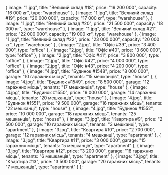   {
    image: "1.jpg",
    title: "Великий склад #18",
    price: "19 200 000",
    capacity: "16 000 кг",
    type: "warehouse"
  },
  {
    image: "1.jpg",
    title: "Великий склад #19",
    price: "20 000 000",
    capacity: "17 000 кг",
    type: "warehouse"
  },
  {
    image: "1.jpg",
    title: "Великий склад #20",
    price: "21 500 000",
    capacity: "18 000 кг",
    type: "warehouse"
  },
  {
    image: "1.jpg",
    title: "Великий склад #21",
    price: "22 000 000",
    capacity: "19 000 кг",
    type: "warehouse"
  },
  {
    image: "1.jpg",
    title: "Великий склад #22",
    price: "23 000 000",
    capacity: "20 000 кг",
    type: "warehouse"
  },
  {
    image: "2.jpg",
    title: "Офіс #39",
    price: "3 400 000",
    type: "office"
  },
  {
    image: "2.jpg",
    title: "Офіс #40",
    price: "3 600 000",
    type: "office"
  },
  {
    image: "2.jpg",
    title: "Офіс #41",
    price: "3 800 000",
    type: "office"
  },
  {
    image: "2.jpg",
    title: "Офіс #42",
    price: "4 000 000",
    type: "office"
  },
  {
    image: "2.jpg",
    title: "Офіс #43",
    price: "4 200 000",
    type: "office"
  },
  {
    image: "4.jpg",
    title: "Будинок #1548",
    price: "8 000 000",
    garage: "10 гаражних місць",
    tenants: "15 мешканців",
    type: "house"
  },
  {
    image: "4.jpg",
    title: "Будинок #1549",
    price: "8 500 000",
    garage: "12 гаражних місць",
    tenants: "17 мешканців",
    type: "house"
  },
  {
    image: "4.jpg",
    title: "Будинок #1550",
    price: "9 000 000",
    garage: "14 гаражних місць",
    tenants: "20 мешканців",
    type: "house"
  },
  {
    image: "4.jpg",
    title: "Будинок #1551",
    price: "9 500 000",
    garage: "16 гаражних місць",
    tenants: "22 мешканці",
    type: "house"
  },
  {
    image: "4.jpg",
    title: "Будинок #1552",
    price: "10 000 000",
    garage: "18 гаражних місць",
    tenants: "25 мешканців",
    type: "house"
  },
  {
    image: "3.jpg",
    title: "Квартира #9",
    price: "2 500 000",
    garage: "10 гаражних місць",
    tenants: "3 мешканці",
    type: "apartment"
  },
  {
    image: "3.jpg",
    title: "Квартира #10",
    price: "2 700 000",
    garage: "12 гаражних місць",
    tenants: "4 мешканці",
    type: "apartment"
  },
  {
    image: "3.jpg",
    title: "Квартира #11",
    price: "3 000 000",
    garage: "15 гаражних місць",
    tenants: "5 мешканців",
    type: "apartment"
  },
  {
    image: "3.jpg",
    title: "Квартира #12",
    price: "3 200 000",
    garage: "18 гаражних місць",
    tenants: "6 мешканців",
    type: "apartment"
  },
  {
    image: "3.jpg",
    title: "Квартира #13",
    price: "3 500 000",
    garage: "20 гаражних місць",
    tenants: "7 мешканців",
    type: "apartment"
  }
];
